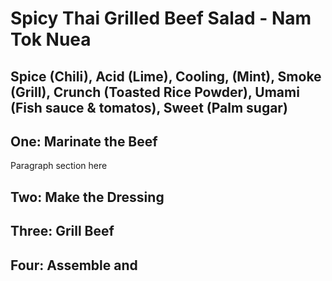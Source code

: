 
# Spicy Thai Grilled Beef Salad - Nam Tok Nuea

## Spice (Chili), Acid (Lime), Cooling, (Mint), Smoke (Grill), Crunch (Toasted Rice Powder), Umami (Fish sauce & tomatos), Sweet (Palm sugar)

<IngredientsForm>
  <Ingredient text="Beef" ASIN="B0711XC1WJ" quantity="1" order="1" />
  <Ingredient text="Fish Sauce" ASIN="B00B617XK2" quantity="1" order="2" />
  <Ingredient text="Limes" ASIN="B079JQ9JDM" quantity="1" order="3" />
  <Ingredient
    text="Toasted Sticky Rice Powder"
    ASIN="B075VK1LMW"
    quantity="1"
    order="4"
  />
  <Ingredient
    text="Thai Chili Flakes"
    ASIN="B00LHD44BK"
    quantity="1"
    order="5"
  />
</IngredientsForm>

## One: Marinate the Beef

<!-- Image -->

Paragraph section here

## Two: Make the Dressing

## Three: Grill Beef

## Four: Assemble and
